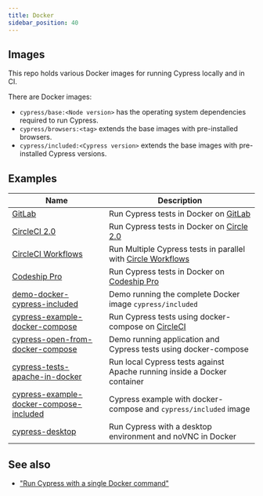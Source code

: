 ```yaml
---
title: Docker
sidebar_position: 40
---
```


## Images

<Icon name="github" url="https://github.com/cypress-io/cypress-docker-images" />

This repo holds various Docker images for running Cypress locally and in CI.

There are Docker images:

- `cypress/base:<Node version>` has the operating system dependencies required
  to run Cypress.
- `cypress/browsers:<tag>` extends the base images with pre-installed browsers.
- `cypress/included:<Cypress version>` extends the base images with
  pre-installed Cypress versions.

## Examples

| Name                                                                                                                                    | Description                                                                                              |
| --------------------------------------------------------------------------------------------------------------------------------------- | -------------------------------------------------------------------------------------------------------- |
| <Icon name="github" /> [GitLab](https://gitlab.com/cypress-io/cypress-example-docker-gitlab)                                            | Run Cypress tests in Docker on [GitLab](https://gitlab.com/)                                             |
| <Icon name="github" /> [CircleCI 2.0](https://github.com/cypress-io/cypress-example-docker-circle)                                      | Run Cypress tests in Docker on [Circle 2.0](https://circleci.com)                                        |
| <Icon name="github" /> [CircleCI Workflows](https://github.com/cypress-io/cypress-example-docker-circle-workflows)                      | Run Multiple Cypress tests in parallel with [Circle Workflows](https://circleci.com/docs/2.0/workflows/) |
| <Icon name="github" /> [Codeship Pro](https://github.com/cypress-io/cypress-example-docker-codeship)                                    | Run Cypress tests in Docker on [Codeship Pro](https://codeship.com/)                                     |
| <Icon name="github" /> [demo-docker-cypress-included](https://github.com/bahmutov/demo-docker-cypress-included)                         | Demo running the complete Docker image `cypress/included`                                                |
| <Icon name="github" /> [cypress-example-docker-compose](https://github.com/cypress-io/cypress-example-docker-compose)                   | Run Cypress tests using docker-compose on [CircleCI](https://circleci.com/)                              |
| <Icon name="github" /> [cypress-open-from-docker-compose](https://github.com/bahmutov/cypress-open-from-docker-compose)                 | Demo running application and Cypress tests using docker-compose                                          |
| <Icon name="github" /> [cypress-tests-apache-in-docker](https://github.com/bahmutov/cypress-tests-apache-in-docker)                     | Run local Cypress tests against Apache running inside a Docker container                                 |
| <Icon name="github" /> [cypress-example-docker-compose-included](https://github.com/cypress-io/cypress-example-docker-compose-included) | Cypress example with docker-compose and `cypress/included` image                                         |
| <Icon name="github" /> [cypress-desktop](https://github.com/piopi/cypress-desktop)                                                      | Run Cypress with a desktop environment and noVNC in Docker                                               |

## See also

- ["Run Cypress with a single Docker command"](https://www.cypress.io/blog/2019/05/02/run-cypress-with-a-single-docker-command/)
